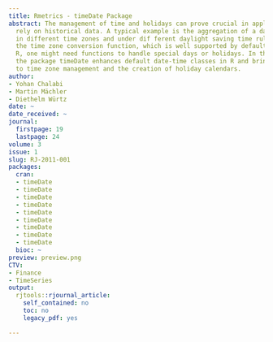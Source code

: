 ```yaml
---
title: Rmetrics - timeDate Package
abstract: The management of time and holidays can prove crucial in applications that
  rely on historical data. A typical example is the aggregation of a data set recorded
  in different time zones and under dif ferent daylight saving time rules. Besides
  the time zone conversion function, which is well supported by default classes in
  R, one might need functions to handle special days or holidays. In this respect,
  the package timeDate enhances default date-time classes in R and brings new functionalities
  to time zone management and the creation of holiday calendars.
author:
- Yohan Chalabi
- Martin Mächler
- Diethelm Würtz
date: ~
date_received: ~
journal:
  firstpage: 19
  lastpage: 24
volume: 3
issue: 1
slug: RJ-2011-001
packages:
  cran:
  - timeDate
  - timeDate
  - timeDate
  - timeDate
  - timeDate
  - timeDate
  - timeDate
  - timeDate
  - timeDate
  bioc: ~
preview: preview.png
CTV:
- Finance
- TimeSeries
output:
  rjtools::rjournal_article:
    self_contained: no
    toc: no
    legacy_pdf: yes

---
```

